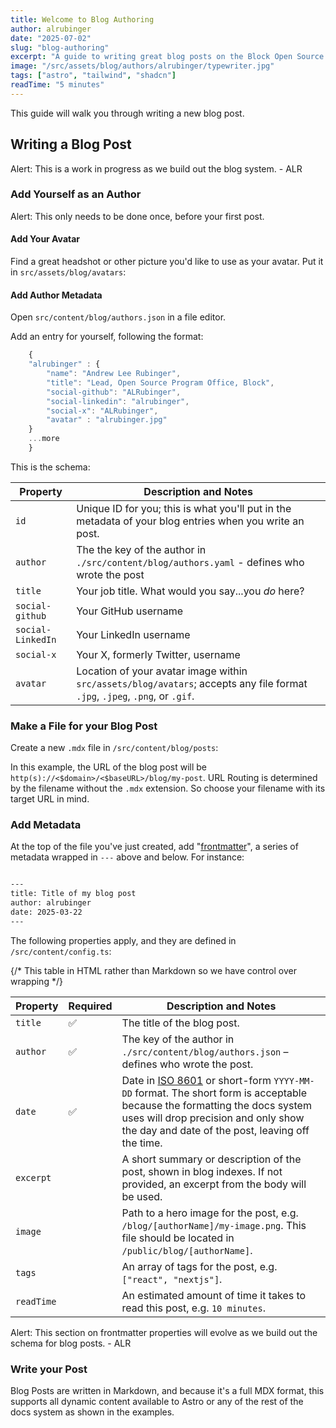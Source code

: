 ```yaml
---
title: Welcome to Blog Authoring
author: alrubinger
date: "2025-07-02"
slug: "blog-authoring"
excerpt: "A guide to writing great blog posts on the Block Open Source documentation platform"
image: "/src/assets/blog/authors/alrubinger/typewriter.jpg"
tags: ["astro", "tailwind", "shadcn"]
readTime: "5 minutes"
---
```


This guide will walk you through writing a new blog post. 

## Writing a Blog Post

Alert: This is a work in progress as we build out the blog system. - ALR

### Add Yourself as an Author

Alert: This only needs to be done once, before your first post.

#### Add Your Avatar

Find a great headshot or other picture you'd like to use as your avatar. Put it in `src/assets/blog/avatars`:

#### Add Author Metadata

Open `src/content/blog/authors.json` in a file editor.

Add an entry for yourself, following the format:

```javascript
    {
    "alrubinger" : {
        "name": "Andrew Lee Rubinger",
        "title": "Lead, Open Source Program Office, Block",
        "social-github": "ALRubinger",
        "social-linkedin": "alrubinger",
        "social-x": "ALRubinger",
        "avatar" : "alrubinger.jpg"
    }
    ...more
    }
```

This is the schema:

| Property  | Description and Notes                                                                                                                                                                                                                                                           
|-----------|-----------------------|
| `id` | Unique ID for you; this is what you'll put in the metadata of your blog entries when you write an post. |
| `author` | The the key of the author in `./src/content/blog/authors.yaml` - defines who wrote the post |
| `title` | Your job title. What would you say...you *do* here? |
| `social-github` | Your GitHub username |
| `social-LinkedIn` | Your LinkedIn username |
| `social-x` | Your X, formerly Twitter, username |
| `avatar` | Location of your avatar image within `src/assets/blog/avatars`; accepts any file format `.jpg`, `.jpeg`, `.png`, or `.gif`. |

### Make a File for your Blog Post

Create a new `.mdx` file in `/src/content/blog/posts`:

In this example, the URL of the blog post will be `http(s)://<$domain>/<$baseURL>/blog/my-post`. 
URL Routing is determined by the filename without the `.mdx` extension. So choose your filename 
with its target URL in mind.

### Add Metadata

At the top of the file you've just created, add 
"[frontmatter](https://docs.astro.build/en/basics/astro-components/)", a series of 
metadata wrapped in `---` above and below. For instance:

```bash theme="terminal" title="/src/blog/my-post.mdx"

---
title: Title of my blog post
author: alrubinger
date: 2025-03-22
---

```

The following properties apply, and they are defined in `/src/content/config.ts`:

{/* This table in HTML rather than Markdown so we have control over wrapping */}
<table>
    <thead>
    <tr>
        <th class="whitespace-nowrap">Property</th>
        <th class="whitespace-nowrap">Required</th>
        <th class="whitespace-nowrap">Description and Notes</th>
    </tr>
    </thead>
    <tbody>
    <tr>
        <td class="whitespace-nowrap"><code>title</code></td>
        <td>✅</td>
        <td>The title of the blog post.</td>
    </tr>
    <tr>
        <td class="whitespace-nowrap"><code>author</code></td>
        <td>✅</td>
        <td>The key of the author in <code>./src/content/blog/authors.json</code> – defines who wrote the post.</td>
    </tr>
    <tr>
        <td class="whitespace-nowrap"><code>date</code></td>
        <td>✅</td>
        <td>Date in <a href="https://www.iso.org/iso-8601-date-and-time-format.html">ISO 8601</a> or short-form <code>YYYY-MM-DD</code> format. The short form is acceptable because the formatting the docs system uses will drop precision and only show the day and date of the post, leaving off the time.</td>
    </tr>
    <tr>
        <td class="whitespace-nowrap"><code>excerpt</code></td>
        <td></td>
        <td>A short summary or description of the post, shown in blog indexes. If not provided, an excerpt from the body will be used.</td>
    </tr>
    <tr>
        <td class="whitespace-nowrap"><code>image</code></td>
        <td></td>
        <td>Path to a hero image for the post, e.g. <code>/blog/[authorName]/my-image.png</code>. This file should be located in <code>/public/blog/[authorName]</code>.</td>
    </tr>
    <tr>
        <td class="whitespace-nowrap"><code>tags</code></td>
        <td></td>
        <td>An array of tags for the post, e.g. <code>["react", "nextjs"]</code>.</td>
    </tr>
    <tr>
        <td class="whitespace-nowrap"><code>readTime</code></td>
        <td></td>
        <td>An estimated amount of time it takes to read this post, e.g. <code>10 minutes</code>.</td>
    </tr>
    </tbody>
</table>


Alert: This section on frontmatter properties will evolve as we build out the schema for blog posts. - ALR

### Write your Post

Blog Posts are written in Markdown, and because it's a full MDX format, this supports all
dynamic content available to Astro or any of the rest of the docs system as shown in the examples.
